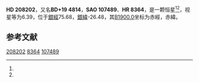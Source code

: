 {{Starbox begin
| name = HD 208202
}}
{{Starbox observe
| epoch = [[J2000.0|J2000.0]]
| constell = {{星座名待查}}<ref name=SIMBAD>{{cite web
 | url=http://simbad.u-strasbg.fr/simbad/sim-id?Ident=HR+8364
 | title=Pulsating variable Star
 | publisher=Centre de Données astronomiques de Strasbourg
 | work=SIMBAD
 | accessdate=2012-07-13
 | archive-date=2016-03-16
 | archive-url=https://web.archive.org/web/20160316123328/http://simbad.u-strasbg.fr/simbad/sim-id?Ident=HR+8364
 | dead-url=no
 }}</ref><ref name=DATA>{{cite web
 | url=http://vizier.u-strasbg.fr/viz-bin/VizieR-5?-out.add=.&-source=5050&-corr=PK=HR&-out.max=9999&HR=8364
 | title=VizieR Detailed Page
 | accessdate=2012-07-13
 | archive-date=2019-02-16
 | archive-url=https://web.archive.org/web/20190216101145/http://vizier.u-strasbg.fr/viz-bin/VizieR-5?-out.add=.&-source=5050&-corr=PK=HR&-out.max=9999&HR=8364
 | dead-url=no
 }}</ref>
| 星官 = 
| ra = {{RA|21|54|17.4}}<ref name=SIMBAD /><ref name=DATA />
| dec = {{DEC|+19|43|6}}<ref name=SIMBAD /><ref name=DATA />
| appmag_v = 6.39<ref name=SIMBAD /><ref name=DATA />
}}
{{Starbox character
| class = K0III+F7V<ref name=SIMBAD /><ref name=DATA />
| b-v = 0.97<ref name=SIMBAD /><ref name=DATA />
| u-b = 0.68<ref name=SIMBAD /><ref name=DATA />
| r-i = <ref name=SIMBAD /><ref name=DATA />
| variable = 
}}
{{Starbox astrometry
| radial_v = 0.68
| prop_mo_ra = 4
| parallax = 
| p_error = 
}}
{{Starbox catalog
| names =BD+19 4814，[[SAO星表|SAO]] 107489，[[HD星表|HD]] 208202，[[HR星表|HR]] 8364}}
{{Starbox reference |Simbad=HR+8364}}
{{Starbox end}}

'''HD 208202'''，又名'''BD+19 4814'''，'''SAO 107489'''、'''HR 8364'''，是一颗恒星<ref name=SIMBAD /><ref name=DATA />，视星等为6.39，位于[[銀道座標系|銀經]]75.68，[[銀道座標系|銀緯]]-26.48，其[[B1900.0|B1900.0]]坐标为赤經{{RA|21|49|35.3}}，赤緯{{DEC|+19|-26.48|47}}。

== 参考文献 ==
{{reflist}}

{{star-stub}}

[[Category:HD和HDE天體|208202]]
[[Category:HR天體|8364]]
[[Category:SAO天體|107489]]
